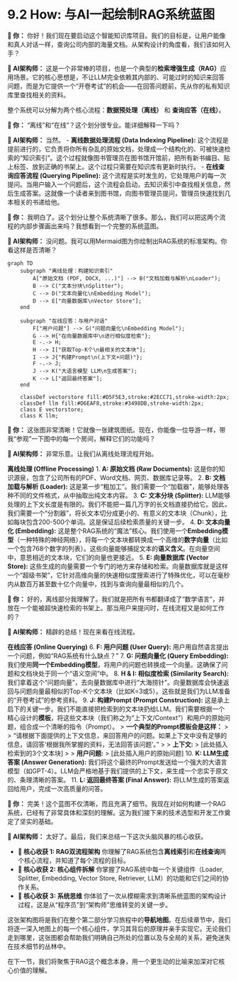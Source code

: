 # 9.2 How: 与AI一起绘制RAG系统蓝图

::: {.callout-note title="与AI的探索之旅"}

**👤 你：**
你好！我们现在要启动这个智能知识库项目。我们的目标是，让用户能像和真人对话一样，查询公司内部的海量文档。从架构设计的角度看，我们该如何入手？

**🤖 AI架构师：**
这是一个非常棒的项目，也是一个典型的**检索增强生成（RAG）**应用场景。它的核心思想是，不让LLM完全依赖其内部的、可能过时的知识来回答问题，而是为它提供一个“开卷考试”的机会——在回答问题前，先从你的私有知识库里查找相关的资料。

整个系统可以分解为两个核心流程：**数据预处理（离线）** 和 **查询应答（在线）**。

**👤 你：**
“离线”和“在线”？这个划分很专业。能详细解释一下吗？

**🤖 AI架构师：**
当然。
-   **离线数据处理流程 (Data Indexing Pipeline):** 这个流程是提前进行的，它负责将你所有杂乱的原始文档，处理成一个结构化的、可被快速检索的“知识索引”。这个过程就像图书管理员在图书馆开馆前，把所有新书编目、贴上标签、放到正确的书架上。这个过程只需要在知识库有更新时执行。
-   **在线查询应答流程 (Querying Pipeline):** 这个流程是实时发生的，它处理用户的每一次提问。当用户输入一个问题后，这个流程会启动，去知识索引中查找相关信息，然后生成答案。这就像一个读者来到图书馆，向图书管理员提问，管理员快速找到几本相关的书递给他。

**👤 你：**
我明白了。这个划分让整个系统清晰了很多。那么，我们可以把这两个流程的内部步骤画出来吗？我想看到一个完整的系统蓝图。

**🤖 AI架构师：**
没问题。我可以用Mermaid图为你绘制出RAG系统的标准架构。你看这样是否清晰？

```mermaid
graph TD
    subgraph "离线处理：构建知识索引"
        A["原始文档 (PDF, DOCX, ...)"] --> B("文档加载与解析\nLoader");
        B --> C("文本分块\nSplitter");
        C --> D("文本向量化\nEmbedding Model");
        D --> E["向量数据库\nVector Store"];
    end

    subgraph "在线应答：与用户对话"
        F["用户问题"] --> G("问题向量化\nEmbedding Model");
        G --> H{"在向量数据库中\n进行相似度检索"};
        E -.-> H;
        H --> I["获取Top-K个\n最相关的文本块"];
        I --> J{"构建Prompt\n(上下文+问题)"};
        F -.-> J;
        J --> K("大语言模型 LLM\n生成答案");
        K --> L["返回最终答案"];
    end

    classDef vectorstore fill:#D5F5E3,stroke:#2ECC71,stroke-width:2px;
    classDef llm fill:#D6EAF8,stroke:#3498DB,stroke-width:2px;
    class E vectorstore;
    class K llm;
```

**👤 你：**
这张图非常清晰！它就像一张建筑图纸。现在，你能像一位导游一样，带我“参观”一下图中的每一个房间，解释它们的功能吗？

**🤖 AI架构师：**
非常乐意。让我们从离线处理流程开始。

**离线处理 (Offline Processing)**
1.  **A: 原始文档 (Raw Documents):** 这是你的知识源泉，包含了公司所有的PDF、Word文档、网页、数据库记录等。
2.  **B: 文档加载与解析 (Loader):** 这是第一步“粗加工”。我们需要一个“加载器”，能够处理各种不同的文件格式，从中抽取出纯文本内容。
3.  **C: 文本分块 (Splitter):** LLM能够处理的上下文长度是有限的。我们不能把一篇几万字的长文档直接扔给它。因此，我们需要一个“分割器”，将长文本切分成更小的、有意义的文本块（Chunk），比如每块包含200-500个单词。这是保证后续检索质量的关键一步。
4.  **D: 文本向量化 (Embedding):** 这是整个RAG系统的“魔法”核心。我们使用一个**Embedding模型**（一种特殊的神经网络），将每一个文本块都转换成一个高维的**数字向量**（比如一个包含768个数字的列表）。这些向量能够捕捉文本的**语义含义**。在向量空间中，意思相近的文本块，它们的向量也更接近。
5.  **E: 向量数据库 (Vector Store):** 这些生成的向量需要一个专门的地方来存储和检索。向量数据库就是这样一个“超级书架”，它针对高维向量的快速相似度搜索进行了特殊优化，可以在毫秒内从数百万甚至数十亿个向量中，找到与查询向量最相似的几个。

**👤 你：**
好的，离线部分我理解了。我们就是把所有书都翻译成了“数学语言”，并放在一个能被超快速检索的书架上。那当用户来提问时，在线流程又是如何工作的？

**🤖 AI架构师：**
精辟的总结！现在来看在线流程。

**在线应答 (Online Querying)**
6.  **F: 用户问题 (User Query):** 用户用自然语言提出一个问题，例如“RAG系统有什么缺点？”
7.  **G: 问题向量化 (Query Embedding):** 我们使用**同一个Embedding模型**，将用户的问题也转换成一个向量。这确保了问题和文档块处于同一个“语义空间”中。
8.  **H & I: 相似度检索 (Similarity Search):** 我们拿着这个“问题向量”，去向量数据库中进行“大海捞针”。向量数据库会快速返回与问题向量最相似的Top-K个文本块（比如K=3或5）。这些就是我们为LLM准备的“开卷考试”的参考资料。
9.  **J: 构建Prompt (Prompt Construction):** 这是承上启下的关键一步。我们不能直接把检索到的文本块扔给LLM。我们需要根据一个精心设计的**模板**，将这些文本块（我们称之为“上下文/Context”）和用户的原始问题，组合成一个清晰的指令（Prompt）。
    > **一个典型的Prompt模板会是这样：**
    >
    > “请根据下面提供的上下文信息，来回答用户的问题。如果上下文中没有足够的信息，请回答‘根据我所掌握的资料，无法回答该问题’。”
    >
    > **上下文:**
    > [此处插入检索到的3个文本块]
    >
    > **用户问题:**
    > [此处插入用户的原始问题]
10. **K: LLM生成答案 (Answer Generation):** 我们将这个最终的Prompt发送给一个强大的大语言模型（如GPT-4）。LLM会严格地基于我们提供的上下文，来生成一个忠实于原文的、条理清晰的答案。
11. **L: 返回最终答案 (Final Answer):** 将LLM生成的答案返回给用户，完成一次高质量的问答。

**👤 你：**
完美！这个蓝图不仅清晰，而且充满了细节。我现在对如何构建一个RAG系统，已经有了非常具体和深刻的理解。这为我们接下来的技术选型和开发工作奠定了坚实的基础。

**🤖 AI架构师：**
太好了。最后，我们来总结一下这次头脑风暴的核心收获。

-   **🎯 核心收获 1: RAG双流程架构**
    你理解了RAG系统包含**离线索引**和**在线查询**两个核心流程，并知道了每个流程的目标。
-   **🎯 核心收获 2: 核心组件拆解**
    你掌握了RAG系统中每一个关键组件（Loader, Splitter, Embedding, Vector Store, Retriever, LLM）的功能和它们之间的协作关系。
-   **🎯 核心收获 3: 系统思维**
    你体验了一次从模糊需求到清晰系统蓝图的架构设计过程，这是从“程序员”到“架构师”思维转变的关键一步。

这张架构图将是我们在整个第二部分学习旅程中的**导航地图**。在后续章节中，我们将逐一深入地图上的每一个核心组件，学习其背后的原理并亲手实现它。无论我们走到哪里，这张图都会帮助我们明确自己所处的位置以及与全局的关系，避免迷失在技术细节的丛林中。

:::

在下一节，我们将聚焦于RAG这个概念本身，用一个更生动的比喻来加深对它核心价值的理解。 